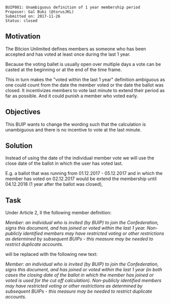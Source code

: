 <pre>
BUIP081: Unambiguous definition of 1 year membership period
Proposer: Gal Buki (@torusJKL)
Submitted on: 2017-11-26
Status: closed
</pre>

==Motivation==
The Bitcion Unlimited defines members as someone who has been accepted and has voted at least once during the last 1 year.

Because the voting ballet is usually open over multiple days a vote can be casted at the beginning or at the end of the time frame.

This in turn makes the "voted within the last 1 year" definition ambiguous as one could count from the date the member voted or the date the ballot was closed.
It incentivizes members to vote last minute to extend their period as far as possible. And it could punish a member who voted early.

==Objectives==
This BUIP wants to change the wording such that the calculation is unambiguous and there is no incentive to vote at the last minute.

==Solution==
Instead of using the date of the individual member vote we will use the close date of the ballot in which the user has voted last.

E.g. a ballot that was running from 01.12.2017 - 05.12.2017 and in which the member has voted on 02.12.2017 would be extend the membership until 04.12.2018 (1 year after the ballot was closed),

==Task==
Under Article 2, II the following member definition:

''Member: an individual who is invited (by BUIP) to join the Confederation, signs this document, and has joined or voted within the last 1 year. Non-publicly identified members may have restricted voting or other restrictions as determined by subsequent BUIPs - this measure may be needed to restrict duplicate accounts.''

will be replaced with the following new text:

''Member: an individual who is invited (by BUIP) to join the Confederation, signs this document, and has joined or voted within the last 1 year (in both cases the closing date of the ballot in which the member has joined or voted is used for the cut off calculation). Non-publicly identified members may have restricted voting or other restrictions as determined by subsequent BUIPs - this measure may be needed to restrict duplicate accounts.''
